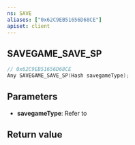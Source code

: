 ```yaml
---
ns: SAVE
aliases: ["0x62C9EB51656D68CE"]
apiset: client
---
```

## SAVEGAME_SAVE_SP

```c
// 0x62C9EB51656D68CE
Any SAVEGAME_SAVE_SP(Hash savegameType);
```



## Parameters
* **savegameType**: Refer to <Enum name="eSavegameType" />

## Return value